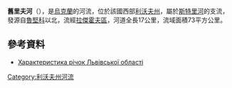 '''舊里夫河'''（{{lang-uk|Старий Рів}}），是[[烏克蘭|烏克蘭]]的河流，位於該國西部[[利沃夫州|利沃夫州]]，屬於[[斯特里河|斯特里河]]的支流，發源自[[魯堅科|魯堅科]]以北，流經[[拉傑霍夫區|拉傑霍夫區]]，河道全長17公里，流域面積73平方公里。

==參考資料==
* [http://oblwodgosp.lviv.ua/files/pi4ku.doc Характеристика річок Львівської області]{{dead link|date=2018年1月 |bot=InternetArchiveBot |fix-attempted=yes }}

{{DEFAULTSORT:Старий Рів}}
[[Category:利沃夫州河流|Category:利沃夫州河流]]


{{Ukraine-river-stub}}